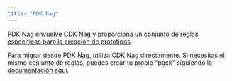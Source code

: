 ```yaml
---
title: "PDK Nag"
---
```





[PDK Nag](https://aws.github.io/aws-pdk/developer_guides/pdk-nag/index.html) envuelve [CDK Nag](https://github.com/cdklabs/cdk-nag) y proporciona un conjunto de [reglas específicas para la creación de prototipos](https://github.com/aws/aws-pdk/blob/mainline/packages/pdk-nag/src/packs/aws-prototyping-rules.ts).

Para migrar desde PDK Nag, utiliza CDK Nag directamente. Si necesitas el mismo conjunto de reglas, puedes crear tu propio "pack" siguiendo la [documentación aquí](https://github.com/cdklabs/cdk-nag/blob/main/docs/NagPack.md).